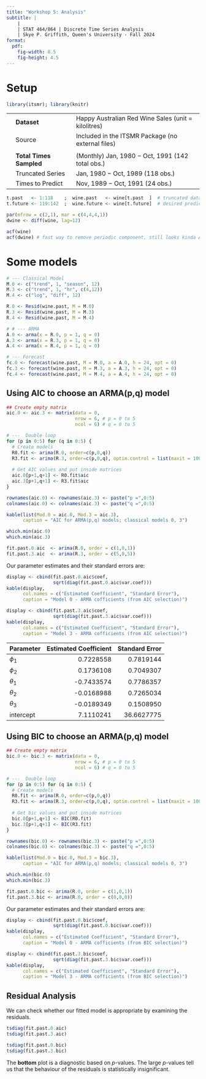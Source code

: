 ```yaml
---
title: "Workshop 5: Analysis"
subtitle: |
    |
    | STAT 464/864 | Discrete Time Series Analysis
    | Skye P. Griffith, Queen's University - Fall 2024
format: 
  pdf:
    fig-width: 8.5
    fig-height: 4.5
---
```


# Setup
\vspace*{-10pt}
```r
library(itsmr); library(knitr)
```
||||
|:-|:------------------------|:---------------------------------------------------|
|  | **Dataset**      | Happy Australian Red Wine Sales (unit = kilolitres) |
|  | Source           | Included in the ITSMR Package (no external files)   |
||||
|  | **Total Times Sampled** | (Monthly) Jan, 1980 $-$ Oct, 1991 (142 total obs.) |
|  | Truncated Series | Jan, 1980 $-$ Oct, 1989 (118 obs.) |
|  | Times to Predict | Nov, 1989 $-$ Oct, 1991 (24 obs.)  |
```r
t.past   <- 1:118    ;  wine.past   <- wine[t.past  ]  # truncated data
t.future <- 119:142  ;  wine.future <- wine[t.future]  # desired prediction
```


```r
par(mfrow = c(2,1), mar = c(4,4,4,1))
dwine <- diff(wine, lag=12)

acf(wine)
acf(dwine) # fast way to remove periodic component, still looks kinda AR
```

# Some models
```r
# --- Classical Model
M.0 <- c("trend", 1, "season", 12)
M.3 <- c("trend", 1, "hr", c(4,12))
M.4 <- c("log", "diff", 12)         

R.0 <- Resid(wine.past, M = M.0)
R.3 <- Resid(wine.past, M = M.3)
R.4 <- Resid(wine.past, M = M.4)

# # --- ARMA
A.0 <- arma(x = R.0, p = 1, q = 0)
A.3 <- arma(x = R.3, p = 1, q = 0)
A.4 <- arma(x = R.4, p = 1, q = 0)

# --- Forecast
fc.0 <- forecast(wine.past, M = M.0, a = A.0, h = 24, opt = 0)
fc.3 <- forecast(wine.past, M = M.3, a = A.3, h = 24, opt = 0)
fc.4 <- forecast(wine.past, M = M.4, a = A.4, h = 24, opt = 0)
```

## Using AIC to choose an ARMA(p,q) model

```r
## Create empty matrix
aic.0 <- aic.3 <- matrix(data = 0,
                         nrow = 6, # p = 0 to 5
                         ncol = 6) # q = 0 to 5

# ---  Double loop
for (p in 0:5) for (q in 0:5) {
  # Create models
  R0.fit <- arima(R.0, order=c(p,0,q))
  R3.fit <- arima(R.3, order=c(p,0,q), optim.control = list(maxit = 1000))
  
  # Get AIC values and put inside matrices
  aic.0[p+1,q+1] <- R0.fit$aic
  aic.3[p+1,q+1] <- R3.fit$aic
}

rownames(aic.0) <- rownames(aic.3) <- paste("p =",0:5)
colnames(aic.0) <- colnames(aic.3) <- paste("q =",0:5)
```

```r
kable(list(Mod.0 = aic.0, Mod.3 = aic.3),
      caption = "AIC for ARMA(p,q) models; classical models 0, 3")

which.min(aic.0)
which.min(aic.3)
```

```r
fit.past.0.aic  <- arima(R.0, order = c(1,0,1))
fit.past.3.aic  <- arima(R.3, order = c(5,0,5))
```

Our parameter estimates and their standard errors are:

```r
display <- cbind(fit.past.0.aic$coef,
                 sqrt(diag(fit.past.0.aic$var.coef)))
kable(display,
      col.names = c("Estimated Coefficient", "Standard Error"),
      caption = "Model 0 - ARMA cofficients (from AIC selection)")
```

```r
display <- cbind(fit.past.3.aic$coef,
                 sqrt(diag(fit.past.3.aic$var.coef)))
kable(display,
      col.names = c("Estimated Coefficient", "Standard Error"),
      caption = "Model 3 - ARMA cofficients (from AIC selection)")
```

|Parameter | Estimated Coefficient| Standard Error|
|:---------|---------------------:|--------------:|
|$\phi_1$  |             0.7228558|      0.7819144|
|$\phi_2$  |             0.1736108|      0.7049307|
|$\theta_1$|            -0.7433574|      0.7786357|
|$\theta_2$|            -0.0168988|      0.7265034|
|$\theta_3$|            -0.0189349|      0.1508950|
|intercept |             7.1110241|     36.6627775|


## Using BIC to choose an ARMA(p,q) model

```r
## Create empty matrix
bic.0 <- bic.3 <- matrix(data = 0,
                         nrow = 6, # p = 0 to 5
                         ncol = 6) # q = 0 to 5

# ---  Double loop
for (p in 0:5) for (q in 0:5) {
  # Create models
  R0.fit <- arima(R.0, order=c(p,0,q))
  R3.fit <- arima(R.3, order=c(p,0,q), optim.control = list(maxit = 1000))
  
  # Get bic values and put inside matrices
  bic.0[p+1,q+1] <- BIC(R0.fit)
  bic.3[p+1,q+1] <- BIC(R3.fit)
}

rownames(bic.0) <- rownames(bic.3) <- paste("p =",0:5)
colnames(bic.0) <- colnames(bic.3) <- paste("q =",0:5)
```

```r
kable(list(Mod.0 = bic.0, Mod.3 = bic.3),
      caption = "AIC for ARMA(p,q) models; classical models 0, 3")

which.min(bic.0)
which.min(bic.3)
```

```r
fit.past.0.bic <- arima(R.0, order = c(1,0,1))
fit.past.3.bic <- arima(R.0, order = c(0,0,0))
```

Our parameter estimates and their standard errors are:

```r
display <- cbind(fit.past.0.bic$coef,
                 sqrt(diag(fit.past.0.bic$var.coef)))
kable(display,
      col.names = c("Estimated Coefficient", "Standard Error"),
      caption = "Model 0 - ARMA cofficients (from BIC selection)")
```

```r
display <- cbind(fit.past.3.bic$coef,
                 sqrt(diag(fit.past.3.bic$var.coef)))
kable(display,
      col.names = c("Estimated Coefficient", "Standard Error"),
      caption = "Model 3 - ARMA cofficients (from BIC selection)")
```



## Residual Analysis

We can check whether our fitted model is appropriate by examining the residuals.

```r
tsdiag(fit.past.0.aic)
tsdiag(fit.past.3.aic)

tsdiag(fit.past.0.bic)
tsdiag(fit.past.3.bic)
```

The **bottom** plot is a diagnostic based on $p$-values. The large $p$-values tell us that the behaviour of the residuals is statistically insignificant.

